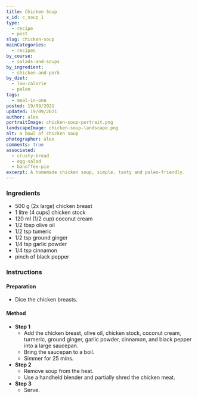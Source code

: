 ```yaml
---
title: Chicken Soup
x_id: c_soup_1
type:
  - recipe
  - post
slug: chicken-soup
mainCategories: 
  - recipes
by_course:
  - salads-and-soups
by_ingredient:
  - chicken-and-pork
by_diet:
  - low-calorie
  - paleo
tags:
  - meal-in-one
posted: 19/09/2021
updated: 19/09/2021
author: alex
portraitImage: chicken-soup-portrait.png
landscapeImage: chicken-soup-landscape.png
alt: a bowl of chicken soup
photographer: alex
comments: true
associated: 
  - crusty-bread
  - egg-salad
  - banoffee-pie
excerpt: A homemade chicken soup, simple, tasty and paleo-friendly.
---
```


<Ingredients>

### Ingredients
    
  - 500 g (2x large) chicken breast
  - 1 litre (4 cups) chicken stock
  - 120 ml (1/2 cup) coconut cream
  - 1/2 tbsp olive oil
  - 1/2 tsp tumeric
  - 1/2 tsp ground ginger
  - 1/4 tsp garlic powder
  - 1/4 tsp cinnamon
  - pinch of black pepper

</Ingredients>

<Instructions>

### Instructions

#### Preparation

  - Dice the chicken breasts.

#### Method

  - **Step 1**
    - Add the chicken breast, olive oil, chicken stock, coconut cream, turmeric, ground ginger, garlic powder, cinnamon, and black pepper into a large saucepan.
    - Bring the saucepan to a boil.
    - Simmer for 25 mins.
  - **Step 2**
    - Remove soup from the heat.
    - Use a handheld blender and partially shred the chicken meat.
  - **Step 3**
    - Serve.

</Instructions>


